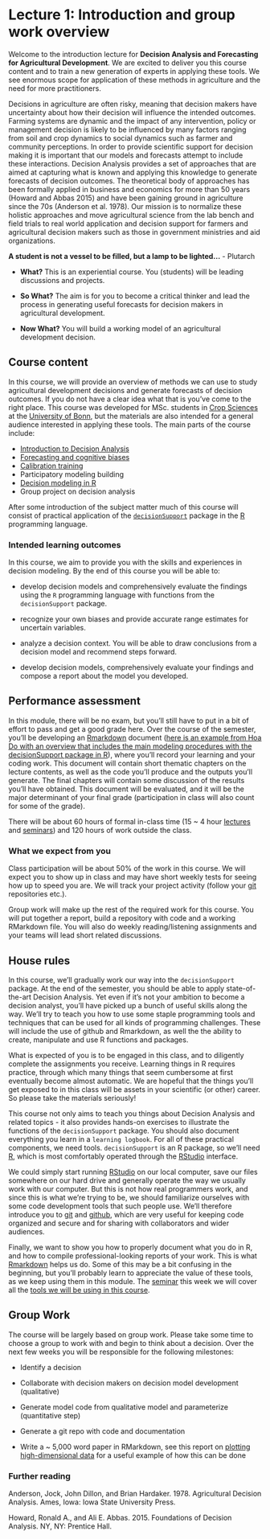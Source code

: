 # Lecture 1: Introduction and group work overview {#introduction} 
<!-- use the {#introduction} syntax to create a label that can be referenced with [Introduction](#introduction) -->

Welcome to the introduction lecture for **Decision Analysis and Forecasting for Agricultural Development**. We are excited to deliver you this course content and to train a new generation of experts in applying these tools. We see enormous scope for application of these methods in agriculture and the need for more practitioners.  

Decisions in agriculture are often risky, meaning that decision makers have uncertainty about how their decision will influence the intended outcomes. Farming systems are dynamic and the impact of any intervention, policy or management decision is likely to be influenced by many factors ranging from soil and crop dynamics to social dynamics such as farmer and community perceptions. In order to provide scientific support for decision making it is important that our models and forecasts attempt to include these interactions. Decision Analysis provides a set of approaches that are aimed at capturing what is known and applying this knowledge to generate forecasts of decision outcomes. The theoretical body of approaches has been formally applied in business and economics for more than 50 years (Howard and Abbas 2015) and have been gaining ground in agriculture since the 70s (Anderson et al. 1978). Our mission is to normalize these holistic approaches and move agricultural science from the lab bench and field trials to real world application and decision support for farmers and agricultural decision makers such as those in government ministries and aid organizations.  

**A student is not a vessel to be filled, but a lamp to be lighted…** - Plutarch

-	**What?** This is an experiential course. You (students) will be leading discussions and projects. 

-	**So What?** The aim is for you to become a critical thinker and lead the process in generating useful forecasts for decision makers in agricultural development.

-	**Now What?** You will build a working model of an agricultural development decision.

## Course content

In this course, we will provide an overview of methods we can use to study agricultural development decisions and generate forecasts of decision outcomes. If you do not have a clear idea what that is you've come to the right place. This course was developed for MSc. students in [Crop Sciences](https://www.lf.uni-bonn.de/en/studying/master/npw) at the [University of Bonn](https://www.uni-bonn.de/startpage?set_language=en), but the materials are also intended for a general audience interested in applying these tools. The main parts of the course include:

- [Introduction to Decision Analysis](#decision_analysis)
- [Forecasting and cognitive biases](#biases)
- [Calibration training](#calibration)
- Participatory modeling building
- [Decision modeling in R](#model_programming)
- Group project on decision analysis

After some introduction of the subject matter much of this course will consist of practical application of the [`decisionSupport`](https://cran.r-project.org/web/packages/decisionSupport/index.html) package in the [R](https://www.r-project.org/) programming language. 

### Intended learning outcomes

In this course, we aim to provide you with the skills and experiences in decision modeling. By the end of this course you will be able to: 

- develop decision models and comprehensively evaluate the findings using the `R` programming language with functions from the `decisionSupport` package. 

- recognize your own biases and provide accurate range estimates for uncertain variables. 

- analyze a decision context. You will be able to draw conclusions from a decision model and recommend steps forward. 

- develop decision models, comprehensively evaluate your findings and compose a report about the model you developed.

## Performance assessment

In this module, there will be no exam, but you'll still have to put in a bit of effort to pass and get a good grade here. Over the course of the semester, you'll be developing an [Rmarkdown](https://rmarkdown.rstudio.com/) document ([here is an example from Hoa Do with an overview that includes the main modeling procedures with the decisionSupport package in R](http://inresgb-lehre.iaas.uni-bonn.de/Methodology_outline.html)), where you'll record your learning and your coding work. This document will contain short thematic chapters on the lecture contents, as well as the code you'll produce and the outputs you'll generate. The final chapters will contain some discussion of the results you'll have obtained. This document will be evaluated, and it will be the major determinant of your final grade (participation in class will also count for some of the grade).

There will be about 60 hours of formal in-class time (15 ~ 4 hour [lectures](#lecture_schedule) and [seminars](#seminar_schedule)) and 120 hours of work outside the class.

### What we expect from you

Class participation will be about 50% of the work in this course.	We will expect you to show up in class and may have short weekly tests for seeing how up to speed you are. We will track your project activity (follow your [git](github.com) repositories etc.). 

Group work will make up the rest of the required work for this course. You will put together a report, build a repository with code and a working RMarkdown file. You will also do weekly reading/listening assignments and your teams will lead short related discussions.

## House rules

In this course, we'll gradually work our way into the `decisionSupport` package. At the end of the semester, you should be able to apply state-of-the-art Decision Analysis. Yet even if it's not your ambition to become a  decision analyst, you'll have picked up a bunch of useful skills along the way. We'll try to teach you how to use some staple programming tools and techniques that can be used for all kinds of programming challenges. These will include the use of github and Rmarkdown, as well the the ability to create, manipulate and use R functions and packages.

What is expected of you is to be engaged in this class, and to diligently complete the assignments you receive. Learning things in R requires practice, through which many things that seem cumbersome at first eventually become almost automatic. We are hopeful that the things you'll get exposed to in this class will be assets in your scientific (or other) career. So please take the materials seriously!

This course not only aims to teach you things about Decision Analysis and related topics - it also provides hands-on exercises to illustrate the functions of the `decisionSupport` package. You should also document everything you learn in a `learning logbook`. For all of these practical components, we need tools. `decisionSupport` is an R package, so we'll need [R](https://www.r-project.org/), which is most comfortably operated through the [RStudio](https://rstudio.com/) interface.

We could simply start running [RStudio](https://rstudio.com/) on our local computer, save our files somewhere on our hard drive and generally operate the way we usually work with our computer. But this is not how real programmers work, and since this is what we're trying to be, we should familiarize ourselves with some code development tools that such people use. We'll therefore introduce you to [git](https://git-scm.com/) and [github](https://github.com/), which are very useful for keeping code organized and secure and for sharing with collaborators and wider audiences. 

Finally, we want to show you how to properly document what you do in R, and how to compile professional-looking reports of your work. This is what [Rmarkdown](https://rmarkdown.rstudio.com/) helps us do. Some of this may be a bit confusing in the beginning, but you'll probably learn to appreciate the value of these tools, as we keep using them in this module. The [seminar](#tools) this week we will cover all the [tools we will be using in this course](#tools).

## Group Work

The course will be largely based on group work. Please take some time to choose a group to work with and begin to think about a decision. Over the next few weeks you will be responsible for the following milestones: 

-	Identify a decision

-	Collaborate with decision makers on decision model development (qualitative)

-	Generate model code from qualitative model and parameterize (quantitative step)

-	Generate a git repo with code and documentation

-	Write a ~ 5,000 word paper in RMarkdown, see this report on [plotting high-dimensional data](github.com/hortibonn/Plotting-High-Dimensional-Data) for a useful example of how this can be done

### Further reading

<!-- Come prepared: Watch TED Talks: Sir Ken Robinson and Hans Rosling -	Rosling (TED Talks / selected work from ‘Factfulness’) 
-	Ken Robinson (TED Talks / selected work from ‘Out of Our Minds’) -->

Anderson, Jock, John Dillon, and Brian Hardaker. 1978. Agricultural Decision Analysis. Ames, Iowa: Iowa State University Press.

Howard, Ronald A., and Ali E. Abbas. 2015. Foundations of Decision Analysis. NY, NY: Prentice Hall.


